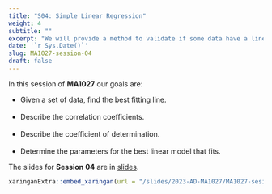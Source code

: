 ```yaml
---
title: "S04: Simple Linear Regression"
weight: 4
subtitle: ""
excerpt: "We will provide a method to validate if some data have a linear relation"
date: '`r Sys.Date()`'
slug: MA1027-session-04
draft: false
---
```


In this session of **MA1027** our goals are:

* Given a set of data, find the best fitting line. <br/><br/>
* Describe the correlation coefficients. <br/><br/>
* Describe the coefficient of determination. <br/><br/>
* Determine the parameters for the best linear model that fits.

The slides for **Session 04** are in [slides](/slides/2023-AD-MA1027/MA1027-sesion-04).

```r
xaringanExtra::embed_xaringan(url = "/slides/2023-AD-MA1027/MA1027-sesion-04", ratio = "4:3")
```